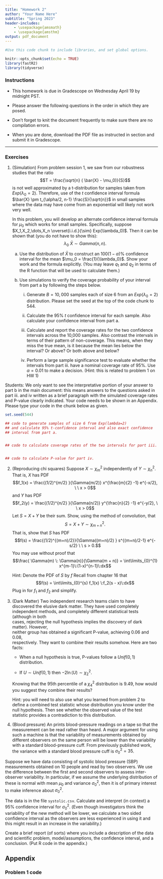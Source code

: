 ```yaml
---
title: "Homework 2"
author: "Your Name Here"
subtitle: "Spring 2023"
header-includes:
    - \usepackage{amsmath}
    - \usepackage{amsthm}
output: pdf_document
---
```


```r
#Use this code chunk to include libraries, and set global options.

knitr::opts_chunk$set(echo = TRUE)
library(fastR2)
library(tidyverse)

```

### Instructions

- This homework is due in Gradescope on Wednesday April 19 by midnight PST.

- Please answer the following questions in the order in which they are posed. 

- Don't forget to knit the document frequently to make sure there are no compilation errors. 

- When you are done, download the PDF file as instructed in section and submit it in Gradescope. 

* * *

### Exercises

1. (Simulation) From problem session 1, we saw from our robustness studies that the ratio 
$$T = \frac{\sqrt{n} ( \bar{X} - \mu_0)}{S}$$
is not well approximated by a t-distribution for \underline{small} samples taken from $Exp(\lambda_0=2)$. Therefore, use of the $t$ confidence interval formula $\bar{X} \pm t_{\alpha/2, n-1} \frac{S}{\sqrt{n}}$ in small samples where the data may have come from an exponential will likely not work very well. 
	
	  In this problem, you will develop an alternate confidence interval formula for $\mu_0$ which works for small samples. Specifically, suppose $X_1,X_2,\dots,X_n \overset{i.i.d.}{\sim} Exp(\lambda_0)$. Then it can be shown that (you do not have to show this):
	$$\lambda_0\:\bar{X} \sim Gamma(n, n).$$ 
	
	a.  Use the distribution of $\bar{X}$ to construct an \emph{equal tailed} $100 (1-\alpha)$\% confidence interval for the mean $\mu_0 = \frac{1}{\lambda_0}$. Show your work and the formula explicitly. (You may leave $q_1$ and $q_2$ in terms of the R function that will be used to calculate them.)

	b.  Use simulations to verify the coverage probability of your interval from part a by following the steps below. 
	
    	  i. Generate $B = 10,000$ samples each of size 6 from an $Exp(\lambda_0 = 2)$ distribution. Please set the seed at the top of the code chunk to 544.
    	  
    	  ii. Calculate the 95% $t$ confidence interval for each sample. Also calculate your confidence interval from part a. 
    	  
    	  iii. Calculate and report the coverage rates for the two confidence intervals across the 10,000 samples. Also contrast the intervals in terms of their pattern of non-coverage. This means, when they miss the true mean, is it because the mean lies below the interval? Or above? Or both above and below?
    	  
    	  iv. Perform a large sample significance test to evaluate whether the intervals from part iii. have a nominal coverage rate of 95%. Use $\alpha = 0.01$ to make a decision. (Hint: this is related to problem 1 on HW 1)

Students: We only want to see the interpretative portion of your answer to part b in the main document: this means answers to the questions asked in part iii. and iv written as a brief paragraph with the simulated coverage rates and P-value clearly indicated. Your code needs to be shown in an Appendix.  Please type your code in the chunk below as given.



```r
set.seed(544)

## code to generate samples of size 6 from Exp(lambda=2)
## and calculate 95% t-confidence interval and also exact confidence
## interval from part a.


## code to calculate coverage rates of the two intervals for part iii.


## code to calculate P-value for part iv.
```


2. (Reproducing chi squares) Suppose $X \sim \chi^2_{m}$ independently of $Y \sim \chi^2_{n}$. That is, $X$ has PDF
$$f_1(x) = \frac{(1/2)^{m/2} }{\Gamma(m/2)} x^{\frac{m}{2} -1} e^{-x/2}, \ \ x > 0$$
and $Y$ has PDF
$$f_2(y) = \frac{(1/2)^{n/2} }{\Gamma(n/2)} y^{\frac{n}{2} -1} e^{-y/2}, \ \ x > 0$$
Let $S = X + Y$ be their sum.   Show, using the method of convolution, that $$S = X + Y \sim \chi^2_{m+n}.$$ That is, show that
$S$ has PDF
$$f(s) = \frac{(1/2)^{(m+n)/2}}{\Gamma((m+n)/2) } s^{(m+n)/2-1} e^{-s/2} \ \ s > 0.$$
You may use without proof that
$$\frac{ \Gamma(m) \: \Gamma(n)}{\Gamma(m + n)} = \int\limits_{0}^{1} x^{m-1}\:(1-x)^{n-1}\:dx$$


    Hint: Denote the PDF of $S$ by $f$ Recall from chapter 16 that
$$f(s) = \int\limits_{0}^{s} f_1(x) \:f_2(s - x)\:dx$$ Plug in for $f_1$ and $f_2$ and simplify.

3. (Dark Matter) Two	independent	research teams	claim	to	have	discovered	the	elusive	dark	matter.	They	have	used completely	
independent	methods,	and	completely	different	statistical	tests	(although	in	both	
cases,	rejecting	the	null	hypothesis	implies	the	discovery	of	dark	matter).	However,	
neither	group	has	obtained	a	significant	P-value,	achieving	0.06	and	0.08,	
respectively.	They	want	to	combine	their	results	somehow. Here are two facts:

   - When a null hypothesis is true, P-values follow a $Unif(0,1)$ distribution.   
   
   - If $U \sim Unif(0,1)$ then $-2 \ln(U) \sim \chi^2_{2}$. 
   
    Knowing that the 95th percentile of a $\chi^2_{4}$ distribution is 9.49, how would you suggest they combine their results? 

    Hint: you will need to also use what you learned from problem 2 to define a combined test statistic whose distribution you know under the null hypothesis. Then see whether the observed value of the test statistic provides a contradiction to this distribution.
    
   

4. (Blood pressure) An \emph{Arterisonde machine}  prints blood-pressure readings on a tape so that the measurement can be read rather than heard. A major argument for using such a machine is that the variability of measurements obtained by different observers on the same person will be lower than the variability  with a standard blood-pressure cuff. From previously published work, the variance with a standard blood pressure cuff is $\sigma_0^2=35$.

Suppose we have data consisting of systolic blood pressure (SBP) measurements obtained on 10 people and read by two observers. We use the difference between the first and second observers to assess inter-observer variability. In particular, if we assume the underlying distribution of these \textbf{differences} is normal with mean $\mu_0$ and variance $\sigma^2_0$, then it is of primary interest to make inference about $\sigma^2_0$.

The data is in the file `systolic.csv`. Calculate and interpret (in context) a 95% confidence interval for $\sigma_0^2$.   (Even though investigators think the variability of the new method will be lower, we calculate a two sided confidence interval as the observers are less experienced in using it and this might result in an increase in the variability.)

Create a brief report (of sorts) where you include a description of the data and scientific problem, model/assumptions, the confidence interval, and a conclusion. (Put R code in the appendix.)  






## Appendix 

### Problem 1 code

```r


```